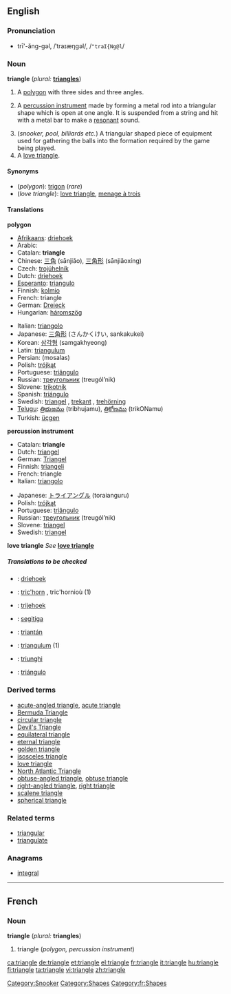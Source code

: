 {{see|Triangle}}
{{wikipedia}}
==English==

===Pronunciation===
*trī'-ăng-gəl, /ˈtraɪæŋɡəl/, /<tt>"traI{Ng@l</tt>/

===Noun===
'''triangle''' (''plural:'' '''[[triangles]]''')

#{{geometry}} A [[polygon]] with three sides and three angles.
#{{musici}} A [[percussion instrument]] made by forming a metal rod into a triangular shape which is open at one angle. It is suspended from a string and hit with a metal bar to make a [[resonant]] sound.
#(''snooker, pool, billiards etc.'') A triangular shaped piece of equipment used for gathering the balls into the formation required by the game being played. [[Category:Snooker]]
# A [[love triangle]].

====Synonyms====
*(''polygon''): [[trigon]] (''rare'')
*(''love triangle''): [[love triangle]], [[menage à trois]]

====Translations====

'''polygon'''
{{top}}
*[[Afrikaans]]: [[driehoek]]
*Arabic: {{ARchar|[[مثلث]]}} {{Unicode|(muθállaθ)}} {{m}}
*Catalan: '''triangle'''
*Chinese: [[三角]] (sānjiǎo), [[三角形]] (sānjiǎoxíng)
*Czech: [[trojúhelník]] {{m}}
*Dutch: [[driehoek]]
*[[Esperanto]]: [[triangulo]]
*Finnish: [[kolmio]]
*French: triangle {{m}}
*German: [[Dreieck]] {{n}}
*Hungarian: [[háromszög]]
{{mid}}
*Italian: [[triangolo]] {{m}}
*Japanese: [[三角形]] (さんかくけい, sankakukei)
*Korean: [[삼각형]] (samgakhyeong)
*Latin: [[triangulum]]
*Persian: {{FAchar|[[مثلث]]}} (mosalas)
*Polish: [[trójkąt]] {{m}}
*Portuguese: [[triângulo]] {{m}}
*Russian: [[треугольник]] (treugól’nik) {{m}}
*Slovene: [[trikotnik]] {{m}}
*Spanish: [[triángulo]] {{m}}
*Swedish: [[triangel]] {{c}}, [[trekant]] {{c}}, [[trehörning]] {{c}}
*[[Telugu]]: [[త్రిభుజము]] (tribhujamu), [[త్రికోణము]] (trikONamu)
*Turkish: [[üçgen]]
{{bottom}}

'''percussion instrument'''
{{top}}
*Catalan: '''triangle''' {{m}}
*Dutch: [[triangel]] {{m}}
*German: [[Triangel]] {{f}}
*Finnish: [[triangeli]]
*French: triangle {{m}}
*Italian: [[triangolo]] {{m}}
{{mid}}
*Japanese: [[トライアングル]] (toraianguru)
*Polish: [[trójkąt]] {{m}}
*Portuguese: [[triângulo]] {{m}}
*Russian: [[треугольник]] (treugól’nik) {{m}}
*Slovene: [[triangel]] {{m}}
*Swedish: [[triangel]] {{c}}
{{bottom}}

'''love triangle'''
''See'' '''[[love triangle]]'''

=====Translations to be checked=====
<!--Remove this section once all of the translations below have been moved into the tables above.-->
{{checktrans}}

*{{ttbc|Afrikaans}}: [[driehoek]]
*{{ttbc|Breton}}: [[tric'horn]] {{m}}, tric'hornioù {{p}} (1)
*{{ttbc|Frisian}}: [[trijehoek]]
*{{ttbc|Indonesian}}: [[segitiga]]
*{{ttbc|Irish}}: [[triantán]]
*{{ttbc|Latin}}: [[triangulum]] {{n}} (1)
*{{ttbc|Romanian}}: [[triunghi]] {{n}}
*{{ttbc|Spanish}}: [[triángulo]] {{m}}

===Derived terms===
*[[acute-angled triangle]], [[acute triangle]]
*[[Bermuda Triangle]]
*[[circular triangle]]
*[[Devil's Triangle]]
*[[equilateral triangle]]
*[[eternal triangle]]
*[[golden triangle]]
*[[isosceles triangle]]
*[[love triangle]]
*[[North Atlantic Triangle]]
*[[obtuse-angled triangle]], [[obtuse triangle]]
*[[right-angled triangle]], [[right triangle]]
*[[scalene triangle]]
*[[spherical triangle]]

===Related terms===
*[[triangular]]
*[[triangulate]]

===Anagrams===
*[[integral]]

[[Category:Shapes]]


----

==French==
===Noun===
'''triangle''' {{m}} (''plural:'' '''triangles''')

#triangle (''polygon, percussion instrument'')
[[Category:fr:Shapes]]

[[ca:triangle]]
[[de:triangle]]
[[et:triangle]]
[[el:triangle]]
[[fr:triangle]]
[[it:triangle]]
[[hu:triangle]]
[[fi:triangle]]
[[ta:triangle]]
[[vi:triangle]]
[[zh:triangle]]